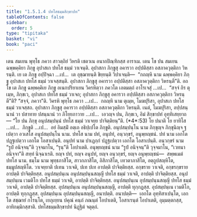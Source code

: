 ```yaml
---
title: "1.5.1.4 ปทโสธมฺมสิกฺขาปท"
tableOfContents: false
sidebar:
  order: 5
type: "tipitaka"
basket: "vi"
book: "paci"
---
```



<DynamicBreadcrumb />

<Division number="44" book="paci">

<Paragraph number="150" book="paci">
เตน สมเยน พุทฺโธ ภควา สาวตฺถิยํ วิหรติ เชตวเน อนาถปิณฺฑิกสฺส อาราเม. เตน โข ปน สมเยน ฉพฺพคฺคิยา ภิกฺขู อุปาสเก ปทโส ธมฺมํ วาเจนฺติ. อุปาสกา ภิกฺขูสุ อคารวา อปฺปติสฺสา อสภาควุตฺติกา วิหรนฺติ. เย เต ภิกฺขู อปฺปิจฺฉา …เป…  เต อุชฺฌายนฺติ ขิยฺยนฺติ วิปาเจนฺติ—  “กถญฺหิ นาม ฉพฺพคฺคิยา ภิกฺขู อุปาสเก ปทโส ธมฺมํ วาเจสฺสนฺติ. อุปาสกา ภิกฺขูสุ อคารวา อปฺปติสฺสา อสภาควุตฺติกา วิหรนฺตี”ติ.
</Paragraph>

<Paragraph number="151" book="paci">
อถ โข เต ภิกฺขู ฉพฺพคฺคิเย ภิกฺขู อเนกปริยาเยน วิครหิตฺวา ภควโต เอตมตฺถํ อาโรเจสุํ …เป…  “สจฺจํ กิร ตุเมฺห, ภิกฺขเว, อุปาสเก ปทโส ธมฺมํ วาเจถ; อุปาสกา ภิกฺขูสุ อคารวา อปฺปติสฺสา อสภาควุตฺติกา วิหรนฺตี”ติ? “สจฺจํ, ภควา”ติ. วิครหิ พุทฺโธ ภควา …เป…  กถญฺหิ นาม ตุเมฺห, โมฆปุริสา, อุปาสเก ปทโส ธมฺมํ วาเจสฺสถ. อุปาสกา ภิกฺขูสุ อคารวา อปฺปติสฺสา อสภาควุตฺติกา วิหรนฺติ. เนตํ, โมฆปุริสา, อปฺปสนฺนานํ วา ปสาทาย ปสนฺนานํ วา ภิโยฺยภาวาย …เป…  เอวญฺจ ปน, ภิกฺขเว, อิมํ สิกฺขาปทํ อุทฺทิเสยฺยาถ—
</Paragraph>

</Division>
<Division number="45" book="paci">

<Paragraph number="152" book="paci">
<Emphasis>“โย ปน ภิกฺขุ อนุปสมฺปนฺนํ ปทโส ธมฺมํ วาเจยฺย ปาจิตฺติยนฺ”</Emphasis>ติ. (*4*:<Emphasis>53</Emphasis>)
</Paragraph>

</Division>
<Division number="46" book="paci">

<Paragraph number="153" book="paci">
<Emphasis>โย ปนา</Emphasis>ติ โย ยาทิโส …เป…  <Emphasis>ภิกฺขู</Emphasis>ติ …เป…  อยํ อิมสฺมิํ อตฺเถ อธิปฺเปโต ภิกฺขูติ.
</Paragraph>

<Paragraph number="154" book="paci">
<Emphasis>อนุปสมฺปนฺโน</Emphasis> นาม ภิกฺขุญฺจ ภิกฺขุนิญฺจ ฐเปตฺวา อวเสโส อนุปสมฺปนฺโน นาม.
</Paragraph>

<Paragraph number="155" book="paci">
<Emphasis>ปทโส</Emphasis> นาม ปทํ, อนุปทํ, อนฺวกฺขรํ, อนุพฺยญฺชนํ.
</Paragraph>

<Paragraph number="156" book="paci">
<Emphasis>ปทํ</Emphasis> นาม เอกโต ปฏฺฐเปตฺวา เอกโต โอสาเปนฺติ. <Emphasis>อนุปทํ</Emphasis> นาม ปาเฏกฺกํ ปฏฺฐเปตฺวา เอกโต โอสาเปนฺติ. <Emphasis>อนฺวกฺขรํ</Emphasis> นาม “รูปํ อนิจฺจนฺ”ติ วุจฺจมาโน, “รุนฺ”ติ โอปาเตติ. <Emphasis>อนุพฺยญฺชนํ</Emphasis> นาม “รูปํ อนิจฺจนฺ”ติ วุจฺจมาโน, “เวทนา อนิจฺจา”ติ สทฺทํ นิจฺฉาเรติ.
</Paragraph>

<Paragraph number="157" book="paci">
ยญฺจ ปทํ, ยญฺจ อนุปทํ, ยญฺจ อนฺวกฺขรํ, ยญฺจ อนุพฺยญฺชนํ—  สพฺพเมตํ ปทโส นาม.
</Paragraph>

<Paragraph number="158" book="paci">
<Emphasis>ธมฺโม</Emphasis> นาม พุทฺธภาสิโต, สาวกภาสิโต, อิสิภาสิโต, เทวตาภาสิโต, อตฺถูปสญฺหิโต, ธมฺมูปสญฺหิโต.
</Paragraph>

<Paragraph number="159" book="paci">
<Emphasis>วาเจยฺยา</Emphasis>ติ ปเทน วาเจติ, ปเท ปเท อาปตฺติ ปาจิตฺติยสฺส. อกฺขราย วาเจติ, อกฺขรกฺขราย อาปตฺติ ปาจิตฺติยสฺส.
</Paragraph>

</Division>
<Division number="47" book="paci">

<Paragraph number="160" book="paci">
อนุปสมฺปนฺเน อนุปสมฺปนฺนสญฺญี ปทโส ธมฺมํ วาเจติ, อาปตฺติ ปาจิตฺติยสฺส. อนุปสมฺปนฺเน เวมติโก ปทโส ธมฺมํ วาเจติ, อาปตฺติ ปาจิตฺติยสฺส. อนุปสมฺปนฺเน อุปสมฺปนฺนสญฺญี ปทโส ธมฺมํ วาเจติ, อาปตฺติ ปาจิตฺติยสฺส.
</Paragraph>

<Paragraph number="161" book="paci">
อุปสมฺปนฺเน อนุปสมฺปนฺนสญฺญี, อาปตฺติ ทุกฺกฏสฺส. อุปสมฺปนฺเน เวมติโก, อาปตฺติ ทุกฺกฏสฺส. อุปสมฺปนฺเน อุปสมฺปนฺนสญฺญี, อนาปตฺติ.
</Paragraph>

</Division>
<Division number="48" book="paci">

<Paragraph number="162" book="paci">
อนาปตฺติ—  เอกโต อุทฺทิสาเปนฺโต, เอกโต สชฺฌายํ กโรนฺโต, เยภุเยฺยน ปคุณํ คนฺถํ ภณนฺตํ โอปาเตติ, โอสาเรนฺตํ โอปาเตติ, อุมฺมตฺตกสฺส, อาทิกมฺมิกสฺสาติ.

</Paragraph>
</Division>

<Paragraph number="163" type="center" book="paci">
ปทโสธมฺมสิกฺขาปทํ นิฏฺฐิตํ จตุตฺถํ.
</Paragraph>